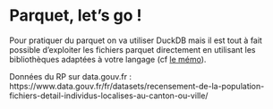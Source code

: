# Parquet, let's go !  

Pour pratiquer du parquet on va utiliser DuckDB mais il est tout à fait possible d'exploiter les fichiers parquet directement en utilisant les bibliothèques adaptées à votre langage (cf [le mémo ](./memo.qmd)).  

Données du RP sur data.gouv.fr : https://www.data.gouv.fr/fr/datasets/recensement-de-la-population-fichiers-detail-individus-localises-au-canton-ou-ville/  




